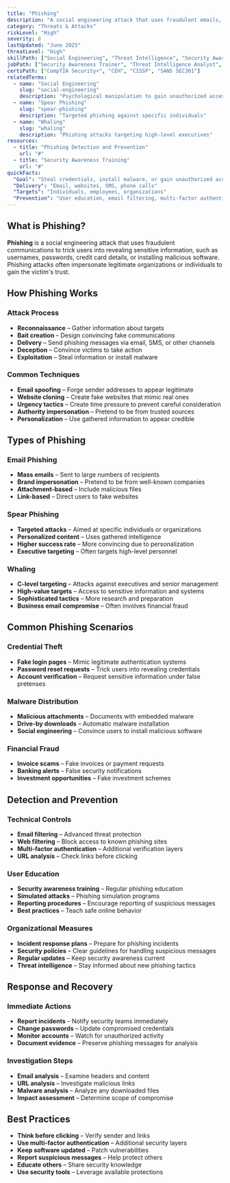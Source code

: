 ```yaml
---
title: "Phishing"
description: "A social engineering attack that uses fraudulent emails, websites, or messages to trick users into revealing sensitive information or installing malware"
category: "Threats & Attacks"
riskLevel: "High"
severity: 8
lastUpdated: "June 2025"
threatLevel: "High"
skillPath: ["Social Engineering", "Threat Intelligence", "Security Awareness", "Incident Response"]
jobPath: ["Security Awareness Trainer", "Threat Intelligence Analyst", "Incident Responder", "Security Analyst"]
certsPath: ["CompTIA Security+", "CEH", "CISSP", "SANS SEC301"]
relatedTerms:
  - name: "Social Engineering"
    slug: "social-engineering"
    description: "Psychological manipulation to gain unauthorized access"
  - name: "Spear Phishing"
    slug: "spear-phishing"
    description: "Targeted phishing against specific individuals"
  - name: "Whaling"
    slug: "whaling"
    description: "Phishing attacks targeting high-level executives"
resources:
  - title: "Phishing Detection and Prevention"
    url: "#"
  - title: "Security Awareness Training"
    url: "#"
quickFacts:
  "Goal": "Steal credentials, install malware, or gain unauthorized access"
  "Delivery": "Email, websites, SMS, phone calls"
  "Targets": "Individuals, employees, organizations"
  "Prevention": "User education, email filtering, multi-factor authentication"
---
```


## What is Phishing?

**Phishing** is a social engineering attack that uses fraudulent communications to trick users into revealing sensitive information, such as usernames, passwords, credit card details, or installing malicious software. Phishing attacks often impersonate legitimate organizations or individuals to gain the victim's trust.

## How Phishing Works

### **Attack Process**
- **Reconnaissance** – Gather information about targets
- **Bait creation** – Design convincing fake communications
- **Delivery** – Send phishing messages via email, SMS, or other channels
- **Deception** – Convince victims to take action
- **Exploitation** – Steal information or install malware

### **Common Techniques**
- **Email spoofing** – Forge sender addresses to appear legitimate
- **Website cloning** – Create fake websites that mimic real ones
- **Urgency tactics** – Create time pressure to prevent careful consideration
- **Authority impersonation** – Pretend to be from trusted sources
- **Personalization** – Use gathered information to appear credible

## Types of Phishing

### **Email Phishing**
- **Mass emails** – Sent to large numbers of recipients
- **Brand impersonation** – Pretend to be from well-known companies
- **Attachment-based** – Include malicious files
- **Link-based** – Direct users to fake websites

### **Spear Phishing**
- **Targeted attacks** – Aimed at specific individuals or organizations
- **Personalized content** – Uses gathered intelligence
- **Higher success rate** – More convincing due to personalization
- **Executive targeting** – Often targets high-level personnel

### **Whaling**
- **C-level targeting** – Attacks against executives and senior management
- **High-value targets** – Access to sensitive information and systems
- **Sophisticated tactics** – More research and preparation
- **Business email compromise** – Often involves financial fraud

## Common Phishing Scenarios

### **Credential Theft**
- **Fake login pages** – Mimic legitimate authentication systems
- **Password reset requests** – Trick users into revealing credentials
- **Account verification** – Request sensitive information under false pretenses

### **Malware Distribution**
- **Malicious attachments** – Documents with embedded malware
- **Drive-by downloads** – Automatic malware installation
- **Social engineering** – Convince users to install malicious software

### **Financial Fraud**
- **Invoice scams** – Fake invoices or payment requests
- **Banking alerts** – False security notifications
- **Investment opportunities** – Fake investment schemes

## Detection and Prevention

### **Technical Controls**
- **Email filtering** – Advanced threat protection
- **Web filtering** – Block access to known phishing sites
- **Multi-factor authentication** – Additional verification layers
- **URL analysis** – Check links before clicking

### **User Education**
- **Security awareness training** – Regular phishing education
- **Simulated attacks** – Phishing simulation programs
- **Reporting procedures** – Encourage reporting of suspicious messages
- **Best practices** – Teach safe online behavior

### **Organizational Measures**
- **Incident response plans** – Prepare for phishing incidents
- **Security policies** – Clear guidelines for handling suspicious messages
- **Regular updates** – Keep security awareness current
- **Threat intelligence** – Stay informed about new phishing tactics

## Response and Recovery

### **Immediate Actions**
- **Report incidents** – Notify security teams immediately
- **Change passwords** – Update compromised credentials
- **Monitor accounts** – Watch for unauthorized activity
- **Document evidence** – Preserve phishing messages for analysis

### **Investigation Steps**
- **Email analysis** – Examine headers and content
- **URL analysis** – Investigate malicious links
- **Malware analysis** – Analyze any downloaded files
- **Impact assessment** – Determine scope of compromise

## Best Practices

- **Think before clicking** – Verify sender and links
- **Use multi-factor authentication** – Additional security layers
- **Keep software updated** – Patch vulnerabilities
- **Report suspicious messages** – Help protect others
- **Educate others** – Share security knowledge
- **Use security tools** – Leverage available protections 